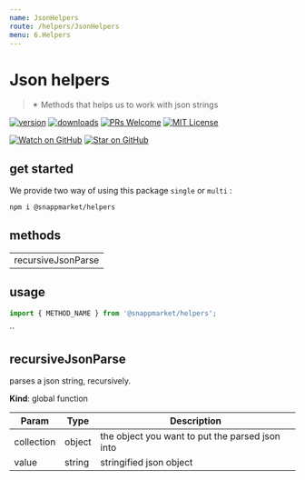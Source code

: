 ```yaml
---
name: JsonHelpers
route: /helpers/JsonHelpers
menu: 6.Helpers
---
```



# Json helpers
> ✴ Methods that helps us to work with json strings

[![version](https://img.shields.io/npm/v/@snappmarket/helpers.svg?style=flat-square)](https://www.npmjs.com/package/@snappmarket/helpers)
[![downloads](https://img.shields.io/npm/dm/@snappmarket/helpers.svg?style=flat-square)](https://www.npmtrends.com/@snappmarket/helpers)
[![PRs Welcome](https://img.shields.io/badge/PRs-welcome-brightgreen.svg?style=flat-square)](http://makeapullrequest.com)
[![MIT License](https://img.shields.io/npm/l/@snappmarket/helpers.svg?style=flat-square)](https://github.com/snappmarket/frontend-toolbox/blob/develop/packages/ui/index.mdx)

[![Watch on GitHub](https://img.shields.io/github/watchers/snappmarket/frontend-toolbox.svg?style=social)](https://github.com/snappmarket/frontend-toolbox/watchers)
[![Star on GitHub](https://img.shields.io/github/stars/snappmarket/frontend-toolbox.svg?style=social)](https://github.com/snappmarket/frontend-toolbox/stargazers)

## get started
We provide two way of using this package `single` or `multi` :
```bash
npm i @snappmarket/helpers
```

## methods
|        |
| ------ |
| recursiveJsonParse                                                 |

## usage
```javascript
import { METHOD_NAME } from '@snappmarket/helpers';
```
``

<a name="recursiveJsonParse"></a>

## recursiveJsonParse
parses a json string, recursively.

**Kind**: global function

| Param | Type | Description |
| --- | --- | --- |
| collection | object | the object you want to put the parsed json into |
| value | string | stringified json object |


